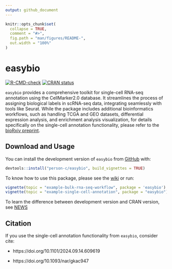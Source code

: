 ```yaml
---
output: github_document
---
```


<!-- README.md is generated from README.Rmd. Please edit that file -->

```r
knitr::opts_chunk$set(
  collapse = TRUE,
  comment = "#>",
  fig.path = "man/figures/README-",
  out.width = "100%"
)
```

# easybio

<!-- badges: start -->
[![R-CMD-check](https://github.com/person-c/easybio/actions/workflows/check-standard.yaml/badge.svg)](https://github.com/person-c/easybio/actions/workflows/check-standard.yaml)
[![CRAN status](https://www.r-pkg.org/badges/version/easybio)](https://CRAN.R-project.org/package=easybio)
<!-- badges: end -->



`easybio` provides a comprehensive toolkit for single-cell RNA-seq annotation using the CellMarker2.0 database. It streamlines the process of assigning biological labels in scRNA-seq data, integrating seamlessly with tools like Seurat. While the package includes additional bioinformatics workflows, such as handling TCGA and GEO datasets, differential expression analysis, and enrichment analysis visualization, for details specifically on the single-cell annotation functionality, please refer to the [bioRxiv preprint](https://doi.org/10.1101/2024.09.14.609619).


## Download and Usage

You can install the development version of `easybio` from [GitHub](https://github.com/) with:

```r
devtools::install("person-c/easybio", build_vignettes = TRUE)
```

To know how to use this package, please see the [wiki](https://github.com/person-c/easybio/wiki) or run:

```r
vignette(topic = "example-bulk-rna-seq-workflow", package = 'easybio')
vignette(topic = "example-single-cell-annotation", package = "easybio")
```

To learn the difference between development version and CRAN version, see [NEWS](./NEWS.md)

## Citation

If you use the single-cell annotation functionality from `easybio`, consider cite:

- https://doi.org/10.1101/2024.09.14.609619

- https://doi.org/10.1093/nar/gkac947